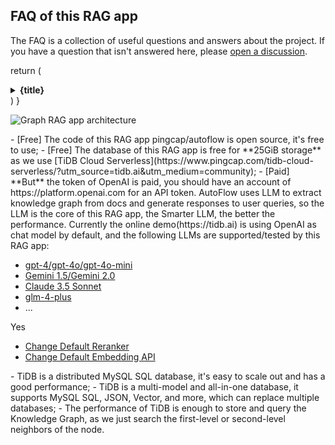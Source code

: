 ## FAQ of this RAG app

The FAQ is a collection of useful questions and answers about the
project. If you have a question that isn't answered here, please
[open a discussion](https://github.com/pingcap/autoflow/discussions).

  return (
    <details
      close
      className="last-of-type:mb-0 rounded-lg p-2 mt-4"
    >
      <summary>
        <strong className="text-lg">{title}</strong>
      </summary>
      <div className="nx-p-2">{children}</div>
    </details>
  )
}


<FAQBox title="What's the artechitecture or workflow of this Graph RAG app?">

![Graph RAG app architecture](https://github.com/user-attachments/assets/a21e1bb7-3a9f-49ed-aa6a-de8be0ada17f)

</FAQBox>

<FAQBox title="Is this RAG app free?">
- [Free] The code of this RAG app pingcap/autoflow is open source, it's free to use;
- [Free] The database of this RAG app is free for **25GiB storage** as we use [TiDB Cloud Serverless](https://www.pingcap.com/tidb-cloud-serverless/?utm_source=tidb.ai&utm_medium=community);
- [Paid] **But** the token of OpenAI is paid, you should have an account of https://platform.openai.com for an API token.
</FAQBox>

<FAQBox title="Which LLMs are supported/tested by this RAG app?">
  AutoFlow uses LLM to extract knowledge graph from docs and generate responses to user queries, so the LLM is the core of this RAG app, the Smarter LLM, the better the performance.
  Currently the online demo(https://tidb.ai) is using OpenAI as chat model by default, and the following LLMs are supported/tested by this RAG app:

- [gpt-4/gpt-4o/gpt-4o-mini](https://platform.openai.com/)
- [Gemini 1.5/Gemini 2.0](https://gemini.google.com/)
- [Claude 3.5 Sonnet](https://claude.ai/)
- [glm-4-plus](https://bigmodel.cn/)
- ...

</FAQBox>

<FAQBox title="Can I use a different embedding/reranker API?">
  Yes

- [Change Default Reranker](/docs/reranker-model)
- [Change Default Embedding API](/docs/embedding-model)

</FAQBox>

<FAQBox title="Why use TiDB which is a MySQL compatible database to store Knowledge Graph?">
  - TiDB is a distributed MySQL SQL database, it's easy to scale out and has a good performance;
  - TiDB is a multi-model and all-in-one database, it supports MySQL SQL, JSON, Vector, and more, which can replace multiple databases;
  - The performance of TiDB is enough to store and query the Knowledge Graph, as we just search the first-level or second-level neighbors of the node.
</FAQBox>